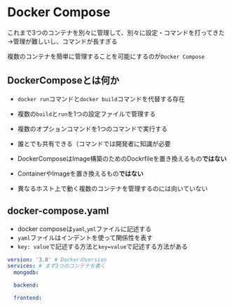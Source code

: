 # Docker Compose
これまで3つのコンテナを別々に管理して、別々に設定・コマンドを打ってきた
<br/>→管理が難しいし、コマンドが長すぎる

複数のコンテナを簡単に管理することを可能にするのが`Docker Compose`

## DockerComposeとは何か
- `docker run`コマンドと`docker build`コマンドを代替する存在
- 複数の`build`と`run`を1つの設定ファイルで管理する
- 複数のオプションコマンドを1つのコマンドで実行する
- 誰とでも共有できる（コマンドでは開発者に知識が必要

- DockerComposeはImage構築のためのDockrfileを置き換えるもの**ではない**
- ContainerやImageを置き換えるもの**ではない**
- 異なるホスト上で動く複数のコンテナを管理するのには向いていない

## docker-compose.yaml
- docker composeは`yaml`,`yml`ファイルに記述する
- `yaml`ファイルはインデントを使って関係性を表す
- `key: value`で記述する方法と`key=value`で記述する方法がある

```yml filename="docker-compose.yaml"
version: '3.8' # Dockerのversion
services: # まず3つのコンテナを書く
  mongodb:

  backend:

  frontend:
```